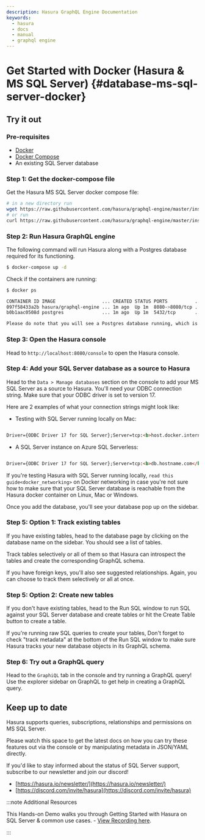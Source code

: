 ```yaml
---
description: Hasura GraphQL Engine Documentation
keywords:
  - hasura
  - docs
  - manual
  - graphql engine
---
```



# Get Started with Docker (Hasura & MS SQL Server) {#database-ms-sql-server-docker}

## Try it out

### Pre-requisites

-   [Docker](https://docs.docker.com/install/)
-   [Docker Compose](https://docs.docker.com/compose/install/)
-   An existing SQL Server database

### Step 1: Get the docker-compose file

Get the Hasura MS SQL Server docker compose file:

```bash
# in a new directory run
wget https://raw.githubusercontent.com/hasura/graphql-engine/master/install-manifests/docker-compose-ms-sql-server/docker-compose.yaml
# or run
curl https://raw.githubusercontent.com/hasura/graphql-engine/master/install-manifests/docker-compose-ms-sql-server/docker-compose.yaml -o docker-compose.yaml
```

### Step 2: Run Hasura GraphQL engine

The following command will run Hasura along with a Postgres database
required for its functioning.

```bash
$ docker-compose up -d
```

Check if the containers are running:

```bash
$ docker ps

CONTAINER ID IMAGE                 ... CREATED STATUS PORTS          ...
097f58433a2b hasura/graphql-engine ... 1m ago  Up 1m  8080->8080/tcp ...
b0b1aac0508d postgres              ... 1m ago  Up 1m  5432/tcp       ...

Please do note that you will see a Postgres database running, which is used by Hasura to store its configuration (Hasura metadata).
```

### Step 3: Open the Hasura console

Head to `http://localhost:8080/console` to open the Hasura console.

### Step 4: Add your SQL Server database as a source to Hasura

Head to the `Data > Manage databases` section on the console to add your
MS SQL Server as a source to Hasura. You'll need your ODBC connection
string. Make sure that your ODBC driver is set to version 17.

Here are 2 examples of what your connection strings might look like:

- Testing with SQL Server running locally on Mac:

```HTML

Driver={ODBC Driver 17 for SQL Server};Server=tcp:<b>host.docker.internal</b>,<b>1433</b>;Database=<b>tempdb</b>;Uid=<b>sa</b>;Pwd=<b>Password123</b>;

```

- A SQL Server instance on Azure SQL Serverless:

```HTML

Driver={ODBC Driver 17 for SQL Server};Server=tcp:<b>db.hostname.com</b>,<b>1433</b>;Database=<b>db-name</b>;Uid=<b>username</b>;Pwd=<b>password</b>;Encrypt=yes;TrustServerCertificate=no;Connection Timeout=30;

````

If you're testing Hasura with SQL Server running locally,
`read this guide<docker_networking>` on Docker networking in case you're
not sure how to make sure that your SQL Server database is reachable
from the Hasura docker container on Linux, Mac or Windows.

<Thumbnail 
   src="/img/graphql/core/databases/ms-sql-server/1-manage-databases.png"
   alt="Manage databases"
   width="1000px"
/>

<Thumbnail 
   src="/img/graphql/core/databases/ms-sql-server/2-add-source.png"
   alt="Add source"
   width="1000px"
/>

Once you add the database, you'll see your database pop up on the
sidebar.

### Step 5: Option 1: Track existing tables

If you have existing tables, head to the database page by clicking on
the database name on the sidebar. You should see a list of tables.

<Thumbnail 
   src="/img/graphql/core/databases/ms-sql-server/3-manage-mydb.png"
   alt="Manage my-db"
   width="1000px"
/>

Track tables selectively or all of them so that Hasura can introspect
the tables and create the corresponding GraphQL schema.

<Thumbnail 
   src="/img/graphql/core/databases/ms-sql-server/4-track-tables.png"
   alt="Track tables"
   width="1000px"
/>

If you have foreign keys, you'll also see suggested relationships.
Again, you can choose to track them selectively or all at once.

<Thumbnail 
   src="/img/graphql/core/databases/ms-sql-server/5-track-rels.png"
   alt="Track relationships"
   width="1000px"
/>

### Step 5: Option 2: Create new tables

If you don't have existing tables, head to the Run SQL window to run SQL
against your SQL Server database and create tables or hit the Create
Table button to create a table.

If you're running raw SQL queries to create your tables, Don't forget to
check "track metadata" at the bottom of the Run SQL window to make sure
Hasura tracks your new database objects in its GraphQL schema.


<Thumbnail 
   src="/img/graphql/core/databases/ms-sql-server/7-run-sql.png"
   alt="Run SQL to create table"
   width="1000px"
/>

### Step 6: Try out a GraphQL query

Head to the `GraphiQL` tab in the console and try running a GraphQL
query! Use the explorer sidebar on GraphQL to get help in creating a
GraphQL query.

<Thumbnail 
   src="/img/graphql/core/databases/ms-sql-server/6-make-graphql-query.png"
   alt="Make GraphQL query"
   width="1000px"
/>

## Keep up to date

Hasura supports queries, subscriptions, relationships and permissions on
MS SQL Server.

Please watch this space to get the latest docs on how you can try these
features out via the console or by manipulating metadata in JSON/YAML
directly.

If you'd like to stay informed about the status of SQL Server support,
subscribe to our newsletter and join our discord!

-   [https://hasura.io/newsletter/](https://hasura.io/newsletter/)
-   [https://discord.com/invite/hasura](https://discord.com/invite/hasura)

:::note Additional Resources

This Hands-on Demo walks you through Getting Started with Hasura on SQL
Server & common use cases. - [View Recording
here](https://hasura.io/events/webinar/hasura-sql-server/?pg=docs&plcmt=body&cta=view-recording&tech=).

:::
